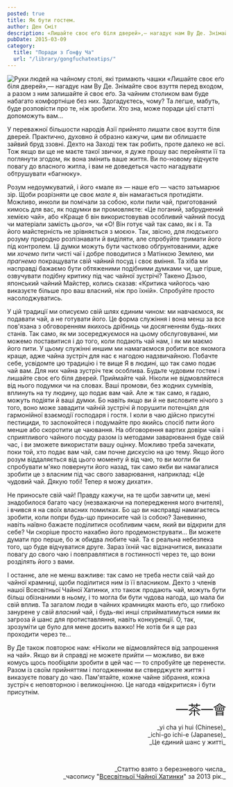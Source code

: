 ```yaml
---
posted: true
title: Як бути гостем.
author: Ден Сміт
description: «Лишайте своє еґо біля дверей»,— нагадує нам Ву Де. Знімайте своє взуття перед входом, а разом з ним залишайте і своє еґо. За чайним столиком вам буде набагато комфортніше без них.
pubDate: 2015-03-09
category: 
  title: "Поради з Ґонфу Ча"
  url: "/library/gongfuchateatips/"
---
```



<Image src={Image1}  class="float-left" alt="Руки людей на чайному столі, які тримають чашки" /> «Лишайте своє еґо біля дверей»,— нагадує нам Ву Де. Знімайте своє взуття перед входом, а разом з ним залишайте й своє еґо. За чайним столиком вам буде набагато комфортніше без них. Здогадуєтесь, чому? Та легше, мабуть, буде розповісти про те, ніж зробити. Хто зна, може поради цієї статті допоможуть вам...

У переважної більшости народів Азії прийнято лишати своє взуття біля дверей. Практично, духовно й образно кажучи, цим ви облишаєте зайвий бруд ззовні. Дехто на Заході теж так робить, проте далеко не всі. Тож якщо ви ще не маєте такої звички, я дуже прошу вас перейняти її та поглянути згодом, як вона змінить ваше життя. Ви по-новому відчуєте повагу до власного житла, і вам не доведеться часто нагадувати обтрушувати «багнюку».

Розум недоумкуватий, і його «мале я» — наше еґо — часто затьмарює зір. Щоби розрізняти це своє _мале я_, він намагається протидіяти. Можливо, инколи ви помічали за собою, коли пили чай, приготований кимось для вас, як подумки ви промовляєте: «Це поганий, забруднений хемією чай», або «Краще б він використовував особливий чайний посуд чи матеріали замість _цього_», чи «О! Він готує чай так само, як і я. Та його майстерність не зрівняється з моєю». Так, звісно, для людського розуму природно розпізнавати й виділяти, але спробуйте тримати його під контролем. Ці думки можуть бути частково обґрунтованими, адже ми _хочемо_ пити чисті чаї і добре поводитися з Матінкою Землею, ми _прагнемо_ покращувати свій чайний посуд і своє вміння. Та хіба ми насправді бажаємо бути обтяженими подібними думками чи, ще гірше, озвучувати подібну критику під час чайної зустрічі? Такено Дзьоо, японський чайний Майстер, колись сказав: «Критика чийогось чаю виказуєте більше про ваш власний, ніж про їхній». Спробуйте просто насолоджуватись.

У цій традиції ми описуємо свій шлях єдиним чином: ми навчаємося, як подавати чай, а не готувати його. Це форма служіння і вона менш за все пов'язана з обговоренням якихось дрібниць чи досягненням будь-яких станів. Так само, як ми зосереджуємося на цьому обслуговуванні, ми можемо поставитися і до того, коли подають чай нам, і як ми маємо його пити. У цьому служінні иншим ми намагаємося робити все якомога краще, адже чайна зустріч для нас є нагодою надзвичайною. Побачте себе, усвідомте цю традицію і те вище Я в людині, що так само подає чай вам. Для них чайна зустріч теж особлива. Будьте чудовим гостем і лишайте своє еґо біля дверей. Приймайте чай. Ніколи не відмовляйтеся від нього подумки чи на словах. Ваші промови, без жодних сумнівів, вплинуть на ту людину, що подає вам чай. Але ж так само, я гадаю, можуть подіяти й ваші думки. Бо навіть якщо ви й не висловите нічого з того, воно може завадити чайній зустрічі й порушити потенціял для гармонійної взаємодії господаря і гостя. І коли в чаю дійсно присутні пестициди, то заспокойтеся і подумайте про якийсь спосіб пити його менше або скоротити це чаювання. На обговорення вартих довіри чаїв і сприятливого чайного посуду разом із методами заварювання буде свій час, і ви зможете використати вашу оцінку. Можливо треба зачекати, поки той, хто подає вам чай, сам почне дискусію на цю тему. Якщо його розум віддаляється від цього моменту й від чаю, то ви могли би спробувати м'яко повернути його назад, так само якби ви намагалися зробити це з власним під час свого заварювання, наприклад: «Це чудовий чай. Дякую тобі! Тепер я можу дихати».

Не приносьте свій чай! Правду кажучи, на те щоби завчити це, мені знадобилося багато часу (незважаючи на попередження мого вчителя), і вчився я на своїх власних помилках. Бо що ви насправді намагаєтесь зробити, коли попри будь-що приносите чай із собою? Заневинно, навіть наївно бажаєте поділитися особливим чаєм, який ви відкрили для себе? Чи скоріше просто нахабно його продемонструвати... Ви можете думати про перше, бо ж обидва любите чай. Та є реальна небезпека того, що буде відчуватися друге. Зараз їхній час відзначитися, виказати повагу до свого чаю і повправлятися в гостинності через те, що вони розділять його з вами.

І останнє, але не менш важливе: так само не треба нести свій чай до чайної крамниці, щоби поділитися ним із її власником. Дехто з членів нашої Всесвітньої Чайної Хатинки, хто також продають чай, можуть бути більш обізнаними в ньому, і то могла би бути чудова нагода, що мала би свій вплив. Та загалом люди в чайних крамницях мають еґо, що глибоко занурене у _свій власний_ чай, і будь-які инші сприйматимуться ними як загроза й шанс для протиставляння, навіть конкуренції. О, так, зрозуміти це було для мене досить важко! Не хотів би я ще раз проходити через те...

Ву Де також повторює нам: «Ніколи не відмовляйтеся від запрошення на чай». Якщо ви й справді не можете прийти — можливо, ви вже комусь щось пообіцяли зробити в цей час — то спробуйте це перенести. Разом із своїм прийняттям і погодженням ви стверджуєте життя і виказуєте повагу до чаю. Пам'ятайте, кожне чайне зібрання, кожна зустріч є неповторною і великоцінною. Це нагода «відкритися» і бути присутнім.

<h3 style="font-size: 30px; font-weight: 400; letter-spacing: -1px; line-height: 1.2; margin: 0px; padding: 0px; text-align: right;">一茶一會</h3>
<p style="text-align: right;">_yi cha yi hui (Chinese)_<br />_ichi-go ichi-e (Japanese)_<br />_Це єдиний шанс у житті_</p>

<p>&nbsp;</p>
<p align="right" style="font-size: 0.9rem;">_Статтю взято з березневого числа_<br />_часопису "<a href="http://www.globalteahut.org/" target="_blank" rel="noopener">Всесвітньої Чайної Хатинки</a>" за 2013 рік._</p>